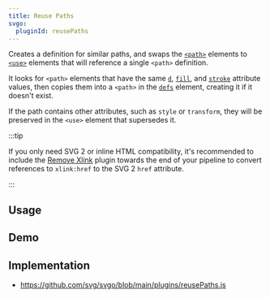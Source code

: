 ```yaml
---
title: Reuse Paths
svgo:
  pluginId: reusePaths
---
```


Creates a definition for similar paths, and swaps the [`<path>`](https://developer.mozilla.org/docs/Web/SVG/Element/path) elements to [`<use>`](https://developer.mozilla.org/docs/Web/SVG/Element/use) elements that will reference a single `<path>` definition.

It looks for `<path>` elements that have the same [`d`](https://developer.mozilla.org/docs/Web/SVG/Attribute/d), [`fill`](https://developer.mozilla.org/docs/Web/SVG/Attribute/fill), and [`stroke`](https://developer.mozilla.org/docs/Web/SVG/Attribute/stroke) attribute values, then copies them into a `<path>` in the [`defs`](https://developer.mozilla.org/docs/Web/SVG/Element/defs) element, creating it if it doesn't exist.

If the path contains other attributes, such as `style` or `transform`, they will be preserved in the `<use>` element that supersedes it.

:::tip

If you only need SVG 2 or inline HTML compatibility, it's recommended to include the [Remove Xlink](/docs/plugins/remove-xlink/) plugin towards the end of your pipeline to convert references to `xlink:href` to the SVG 2 `href` attribute.

:::

## Usage

<PluginUsage/>

## Demo

<PluginDemo/>

## Implementation

* https://github.com/svg/svgo/blob/main/plugins/reusePaths.js
